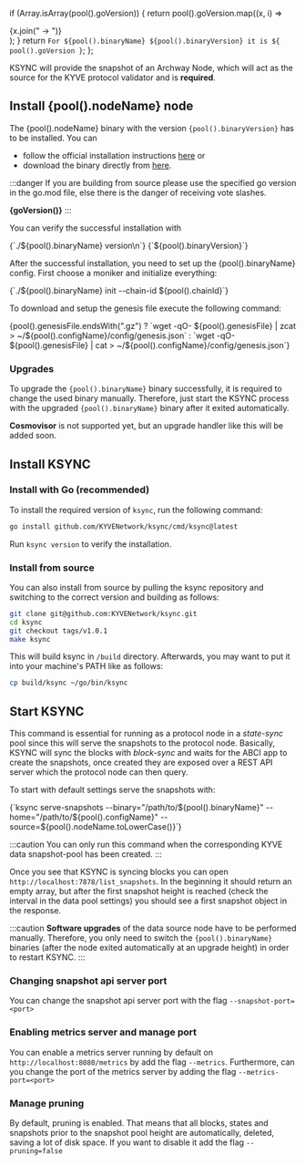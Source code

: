   if (Array.isArray(pool().goVersion)) {
    return pool().goVersion.map((x, i) => <div key={i}>{x.join(" -> ")}</div>);
  }
  return `For ${pool().binaryName} ${pool().binaryVersion} it is ${
    pool().goVersion
  }`;
};

KSYNC will provide the snapshot of an Archway Node, which will act as the source for the KYVE protocol validator and is **required**.

## Install {pool().nodeName} node

The {pool().nodeName} binary with the version <code>{pool().binaryVersion}</code> has to be installed. You can

- follow the official installation instructions <a href={pool().installInstructions}>here</a> or
- download the binary directly from <a href={pool().binaryDownload}>here</a>.

:::danger
If you are building from source please use the specified go version in the go.mod file, else there is the danger of receiving vote slashes.

**{goVersion()}**
:::

You can verify the successful installation with

<CodeBlock>
{`./${pool().binaryName} version\n`}
{`${pool().binaryVersion}`}
</CodeBlock>

After the successful installation, you need to set up the {pool().binaryName} config. First choose a moniker and initialize everything:

<CodeBlock language="bash">
{`./${pool().binaryName} init <your-moniker> --chain-id ${pool().chainId}`}
</CodeBlock>

To download and setup the genesis file execute the following command:

<CodeBlock language="bash">
{pool().genesisFile.endsWith(".gz") ? `wget -qO- ${pool().genesisFile} | zcat > ~/${pool().configName}/config/genesis.json` : `wget -qO- ${pool().genesisFile} | cat > ~/${pool().configName}/config/genesis.json`}
</CodeBlock>

### Upgrades

To upgrade the <code>{pool().binaryName}</code> binary successfully, it is required to change the used binary manually.
Therefore, just start the KSYNC process with the upgraded <code>{pool().binaryName}</code> binary after it exited automatically.

**Cosmovisor** is not supported yet, but an upgrade handler like this will be added soon.

## Install KSYNC

### Install with Go (recommended)

To install the required version of `ksync`, run the following command:

```bash
go install github.com/KYVENetwork/ksync/cmd/ksync@latest
```

Run `ksync version` to verify the installation.

### Install from source

You can also install from source by pulling the ksync repository and switching to the correct version and building
as follows:

```bash
git clone git@github.com:KYVENetwork/ksync.git
cd ksync
git checkout tags/v1.0.1
make ksync
```

This will build ksync in `/build` directory. Afterwards, you may want to put it into your machine's PATH like
as follows:

```bash
cp build/ksync ~/go/bin/ksync
```

## Start KSYNC

This command is essential for running as a protocol node in a _state-sync_ pool since this will serve the snapshots to the
protocol node. Basically, KSYNC will sync the blocks with _block-sync_ and waits for the ABCI app to create the snapshots,
once created they are exposed over a REST API server which the protocol node can then query.

To start with default settings serve the snapshots with:

<CodeBlock language="bash">
{`ksync serve-snapshots --binary="/path/to/${pool().binaryName}" --home="/path/to/${pool().configName}" --source=${pool().nodeName.toLowerCase()}`}
</CodeBlock>

:::caution
You can only run this command when the corresponding KYVE data snapshot-pool has been created.
:::

Once you see that KSYNC is syncing blocks you can open `http://localhost:7878/list_snapshots`. In the beginning it should
return an empty array, but after the first snapshot height is reached (check the interval in the data pool settings) you
should see a first snapshot object in the response.

:::caution
**Software upgrades** of the data source node have to be performed manually. Therefore, you only need to switch the <code>{pool().binaryName}</code> binaries (after the node exited automatically at an upgrade height) in order to restart KSYNC.
:::

### Changing snapshot api server port

You can change the snapshot api server port with the flag `--snapshot-port=<port>`

### Enabling metrics server and manage port

You can enable a metrics server running by default on `http://localhost:8080/metrics` by add the flag `--metrics`.
Furthermore, can you change the port of the metrics server by adding the flag `--metrics-port=<port>`

### Manage pruning

By default, pruning is enabled. That means that all blocks, states and snapshots prior to the snapshot pool height
are automatically, deleted, saving a lot of disk space. If you want to disable it add the flag `--pruning=false`
